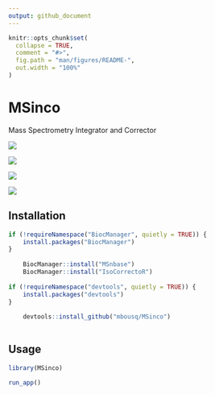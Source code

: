 ```yaml
---
output: github_document
---
```


```r
knitr::opts_chunk$set(
  collapse = TRUE,
  comment = "#>",
  fig.path = "man/figures/README-",
  out.width = "100%"
)
```

# MSinco

Mass Spectrometry Integrator and Corrector

![](man/figures/README-tic.png)

![](man/figures/README-mspectrum.png)

![](man/figures/README-sim.png)

![](man/figures/README-analysis.png)

## Installation

```r

if (!requireNamespace("BiocManager", quietly = TRUE)) {
    install.packages("BiocManager")
}
    
    BiocManager::install("MSnbase")
    BiocManager::install("IsoCorrectoR")
    
if (!requireNamespace("devtools", quietly = TRUE)) {
    install.packages("devtools")
}
    
    devtools::install_github("mbousq/MSinco")
    
```




## Usage

```r

library(MSinco)

run_app()


```

